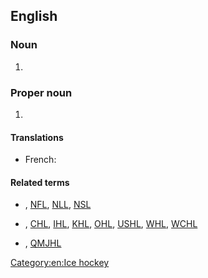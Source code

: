 ==English==

===Noun===
{{en-noun}}

# {{lb|en|disease}} {{initialism of|non-Hodgkin lymphoma|lang=en}}

===Proper noun===
{{wikipedia|National Hockey League|NHL}}
# {{lb|en|ice hocley}} {{initialism of|{{w|National Hockey League}}|lang=en}}

====Translations====
{{trans-top|National Hockey League}}
* French: {{t|fr|LNH|f}}
{{trans-mid}}
{{trans-bottom}}

====Related terms====
* {{l|en|NBL}}, [[NFL]], [[NLL]], [[NSL]]
* {{l|en|AHL}}, [[CHL]], [[IHL]], [[KHL]], [[OHL]], [[USHL]], [[WHL]], [[WCHL]]
* {{l|en|CJAHL}}, [[QMJHL]]

[[Category:en:Ice hockey]]